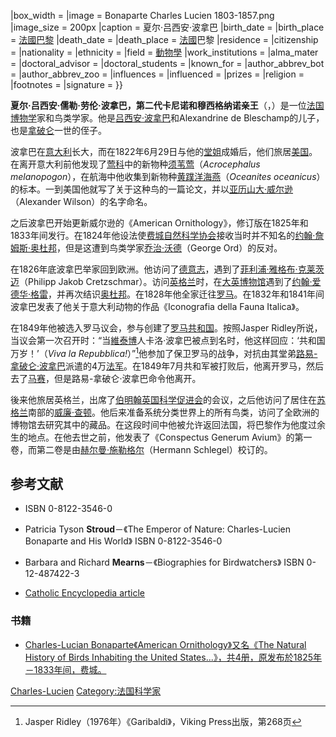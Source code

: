 {{Infobox Scientist
|name              = 夏爾·呂西安·波拿巴{{-}}<small>{{lang|fr|Charles Lucien Jules Laurent Bonaparte}}</small>
|box_width         =
|image             = Bonaparte Charles Lucien 1803-1857.png
|image_size        = 200px
|caption           = 夏尔·吕西安·波拿巴
|birth_date        = {{birth date|1803|5|24}}
|birth_place       = {{flagicon|FRA}} [[法蘭西第一共和國|法國]][[巴黎|巴黎]]
|death_date        = {{Death date and age|1857|7|29|1803|5|24}}
|death_place       = {{flagicon|FRA}} [[法蘭西第二帝國|法國]]巴黎
|residence         = 
|citizenship       = 
|nationality       = {{FRA}}
|ethnicity         = 
|field             = [[動物學|動物學]]
|work_institutions = 
|alma_mater        = 
|doctoral_advisor  = 
|doctoral_students = 
|known_for         = 
|author_abbrev_bot = 
|author_abbrev_zoo = 
|influences        = 
|influenced        = 
|prizes            = 
|religion          = 
|footnotes         = 
|signature         =
}}

'''夏尔·吕西安·儒勒·劳伦·波拿巴，第二代卡尼诺和穆西格纳诺亲王'''（{{lang-fr|Charles Lucien (Carlo) Jules Laurent Bonaparte, 2nd Prince of Canino and Musignano}}，{{bd|1803年|5月24日|1857年|7月29日}}）是一位[[法国|法国]][[博物学|博物学]]家和鸟类学家。他是[[吕西安·波拿巴|吕西安·波拿巴]]和Alexandrine de Bleschamp的儿子，也是[[拿破仑·波拿巴|拿破仑]]一世的侄子。

波拿巴在[[意大利|意大利]]长大，而在1822年6月29日与他的[[堂姐|堂姐]]{{link-en|塞奈达·莱提西娅·朱莉·波拿巴|Zénaïde Laetitia Julie Bonaparte}}成婚后，他们旅居[[美国|美国]]。在离开意大利前他发现了[[莺科|莺科]]中的新物种[[须苇莺|须苇莺]]（''Acrocephalus melanopogon''），在航海中他收集到新物种[[黄蹼洋海燕|黄蹼洋海燕]]（''Oceanites oceanicus''）的标本。一到美国他就写了关于这种鸟的一篇论文，并以[[亚历山大·威尔逊|亚历山大·威尔逊]]（Alexander Wilson）的名字命名。

之后波拿巴开始更新威尔逊的《American Ornithology》，修订版在1825年和1833年间发行。在1824年他设法使[[费城自然科学协会|费城自然科学协会]]接收当时并不知名的[[约翰·詹姆斯·奥杜邦|约翰·詹姆斯·奥杜邦]]，但是这遭到鸟类学家[[乔治·沃德|乔治·沃德]]（George Ord）的反对。

在1826年底波拿巴举家回到欧洲。他访问了[[德意志|德意志]]，遇到了[[菲利浦·雅格布·克莱茨迈|菲利浦·雅格布·克莱茨迈]]（Philipp Jakob Cretzschmar）。访问[[英格兰|英格兰]]时，在[[大英博物馆|大英博物馆]]遇到了[[约翰·爱德华·格雷|约翰·爱德华·格雷]]，并再次结识[[约翰·詹姆斯·奥杜邦|奥杜邦]]。在1828年他全家迁往[[罗马|罗马]]。在1832年和1841年间波拿巴发表了他关于意大利动物的作品《Iconografia della Fauna Italica》。

在1849年他被选入罗马议会，参与创建了[[罗马共和国_(19世纪)|罗马共和国]]。按照Jasper Ridley所说，当议会第一次召开时：“当[[維泰博|維泰博]]人卡洛·波拿巴被点到名时，他这样回应：‘共和国万岁！’（''Viva la Repubblica!''）”<ref>{{en}}Jasper Ridley（1976年）《Garibaldi》，Viking Press出版，第268页</ref>他参加了保卫罗马的战争，对抗由其堂弟[[路易-拿破仑·波拿巴|路易-拿破仑·波拿巴]]派遣的4万[[法军|法军]]。在1849年7月共和军被打败后，他离开罗马，然后去了[[马赛|马赛]]，但是路易-拿破仑·波拿巴命令他离开。

後来他旅居英格兰，出席了[[伯明翰|伯明翰]][[英国科学促进会|英国科学促进会]]的会议，之后他访问了居住在[[苏格兰|苏格兰]]南部的[[威廉·查顿|威廉·查顿]]。他后来准备系统分类世界上的所有鸟类，访问了全欧洲的博物馆去研究其中的藏品。在这段时间中他被允许返回法国，将巴黎作为他度过余生的地点。在他去世之前，他发表了《Conspectus Generum Avium》的第一卷，而第二卷是由[[赫尔曼·施勒格尔|赫尔曼·施勒格尔]]（Hermann Schlegel）校订的。

{{Zoologist|Bonaparte|夏尔·吕西安·儒勒·劳伦·波拿巴}}

== 参考文献 ==
{{Commonscat|Charles Lucien Bonaparte}}
{{reflist}}
* {{en}}{{Cite journal
|pmid=16845779
|url=http://www.ncbi.nlm.nih.gov/pubmed/16845779
|author=Phillip Drennon Thomas
|year=2002
|title=《The Emperor of Nature: Charles-Lucien Bonaparte and His World》[Patricia Tyson Stroud（2000年）《The Emperor of Nature: Charles-Lucien Bonaparte and His World》校订版，费城：宾夕法尼亚大学出版社]
|volume=总第88期
|issue=第4期
|journal=《Journal of American history》（Bloomington, Ind.）
|pages=第1517页
|access-date=2008-09-04
|archive-date=2009-04-05
|archive-url=https://web.archive.org/web/20090405230156/http://www.ncbi.nlm.nih.gov/pubmed/16845779
|dead-url=no
}}ISBN 0-8122-3546-0
* {{en}}Patricia Tyson '''Stroud'''－《The Emperor of Nature: Charles-Lucien Bonaparte and His World》 ISBN 0-8122-3546-0
* {{en}}Barbara and Richard '''Mearns'''－《Biographies for Birdwatchers》 ISBN 0-12-487422-3
* {{en}}[http://www.newadvent.org/cathen/02648b.htm Catholic Encyclopedia article] {{Wayback|url=http://www.newadvent.org/cathen/02648b.htm |date=20080515005728 }}

=== 书籍 ===
* {{en}}[http://digital.library.wisc.edu/1711.dl/DLDecArts.AmOrnBon Charles-Lucian Bonaparte《American Ornithology》又名《The Natural History of Birds Inhabiting the United States...》，共4册，原发布於1825年－1833年间，费城。]{{Dead link}}


{{start}}
{{s-hou|[[:Category:波拿巴家族|波拿巴家族]]|1803年|5月24日|1857年|7月29日}}
{{s-reg|other}}
{{s-bef|before=[[吕西安·波拿巴|吕西安一世]]}}
{{s-ttl|title=[[卡尼诺|卡尼诺和穆西格纳诺亲王]]|years=1840年－1857年}}
{{s-aft|after=[[约瑟夫·吕西安·波拿巴|约瑟夫]]}}
{{end}}

{{Authority control}}
{{DEFAULTSORT:Bonaparte, Charles-Lucien}}
[[Category:波拿巴家族|Charles-Lucien]]
[[Category:法国科学家|Category:法国科学家]]